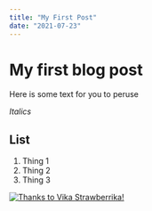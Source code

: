 ```yaml
---
title: "My First Post"
date: "2021-07-23"
---
```


# My first blog post

Here is some text for you to peruse

*Italics*

## List
1. Thing 1
2. Thing 2
3. Thing 3

[![Thanks to Vika Strawberrika!](https://images.unsplash.com/photo-1625123627242-97ef1000c6d1?ixlib=rb-1.2.1&ixid=MnwxMjA3fDB8MHxwaG90by1wYWdlfHx8fGVufDB8fHx8&auto=format&fit=crop&w=640&q=80 "Thanks to Vika Strawberrika!")](https://unsplash.com/@vika_strawberrika "Thanks to Vika Strawberrika!")
